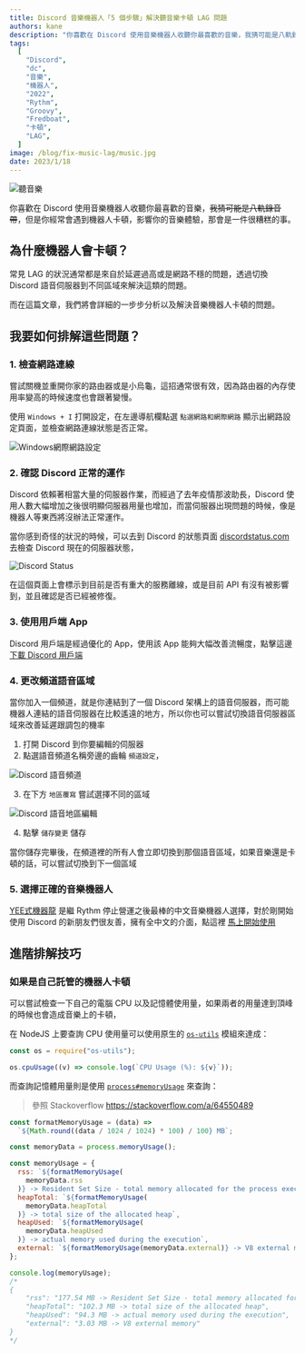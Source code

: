 ```yaml
---
title: Discord 音樂機器人「5 個步驟」解決聽音樂卡頓 LAG 問題
authors: kane
description: "你喜歡在 Discord 使用音樂機器人收聽你最喜歡的音樂，我猜可能是八軌錄音帶，但是你經常會遇到機器人卡頓，影響你的音樂體驗。在這篇講到的方法可以解決這個問題，並且可以順暢地聽音樂。"
tags:
  [
    "Discord",
    "dc",
    "音樂",
    "機器人",
    "2022",
    "Rythm",
    "Groovy",
    "Fredboat",
    "卡頓",
    "LAG",
  ]
image: /blog/fix-music-lag/music.jpg
date: 2023/1/18
---
```



![聽音樂](@static/blog/fix-music-lag/music.jpg)

你喜歡在 Discord 使用音樂機器人收聽你最喜歡的音樂，~~我猜可能是八軌錄音帶~~，但是你經常會遇到機器人卡頓，影響你的音樂體驗，那會是一件很糟糕的事。

## 為什麼機器人會卡頓？

常見 LAG 的狀況通常都是來自於延遲過高或是網路不穩的問題，透過切換 Discord 語音伺服器到不同區域來解決這類的問題。

而在這篇文章，我們將會詳細的一步步分析以及解決音樂機器人卡頓的問題。

<Adsense />

## 我要如何排解這些問題？

### 1. 檢查網路連線

嘗試關機並重開你家的路由器或是小烏龜，這招通常很有效，因為路由器的內存使用率變高的時候速度也會跟著變慢。

使用 `Windows + I` 打開設定，在左邊導航欄點選 `點選網路和網際網路` 顯示出網路設定頁面，並檢查網路連線狀態是否正常。

![Windows網際網路設定](@static/blog/fix-music-lag/windows-network-settings.jpg)

### 2. 確認 Discord 正常的運作

Discord 依賴著相當大量的伺服器作業，而經過了去年疫情那波助長，Discord 使用人數大幅增加之後很明顯伺服器用量也增加，而當伺服器出現問題的時候，像是機器人等東西將沒辦法正常運作。

當你感到奇怪的狀況的時候，可以去到 Discord 的狀態頁面 [discordstatus.com](https://discordstatus.com) 去檢查 Discord 現在的伺服器狀態，

![Discord Status](@static/blog/fix-music-lag/discord-status.png)

<Adsense />

在這個頁面上會標示到目前是否有重大的服務離線，或是目前 API 有沒有被影響到，並且確認是否已經被修復。

### 3. 使用用戶端 App

Discord 用戶端是經過優化的 App，使用該 App 能夠大幅改善流暢度，點擊這邊 [下載 Discord 用戶端](https://discord.com/download)

### 4. 更改頻道語音區域

當你加入一個頻道，就是你連結到了一個 Discord 架構上的語音伺服器，而可能機器人連結的語音伺服器在比較遙遠的地方，所以你也可以嘗試切換語音伺服器區域來改善延遲跟調包的機率

1. 打開 Discord 到你要編輯的伺服器
2. 點選語音頻道名稱旁邊的齒輪 `頻道設定`，

![Discord 語音頻道](@static/blog/fix-music-lag/edit-channel-settings.png)

3. 在下方 `地區覆寫` 嘗試選擇不同的區域

<Adsense />

![Discord 語音地區編輯](@static/blog/fix-music-lag/edit-voice-region.png)

4. 點擊 `儲存變更` 儲存

當你儲存完畢後，在頻道裡的所有人會立即切換到那個語音區域，如果音樂還是卡頓的話，可以嘗試切換到下一個區域

### 5. 選擇正確的音樂機器人

[YEE式機器龍](/blog/how-to-invite-bot/) 是繼 Rythm 停止營運之後最棒的中文音樂機器人選擇，對於剛開始使用 Discord 的新朋友們很友善，擁有全中文的介面，點這裡 [馬上開始使用](https://yeecord.com/link)

## 進階排解技巧

### 如果是自己託管的機器人卡頓

可以嘗試檢查一下自己的電腦 CPU 以及記憶體使用量，如果兩者的用量達到頂峰的時候也會造成音樂上的卡頓，

在 NodeJS 上要查詢 CPU 使用量可以使用原生的 [`os-utils`](https://www.npmjs.com/package/os-utils) 模組來達成：

<Adsense />

```js
const os = require("os-utils");

os.cpuUsage((v) => console.log(`CPU Usage (%): ${v}`));
```

而查詢記憶體用量則是使用 [`process#memoryUsage`](https://nodejs.org/api/process.html#processmemoryusage) 來查詢：

> 參照 Stackoverflow https://stackoverflow.com/a/64550489

```js
const formatMemoryUsage = (data) =>
  `${Math.round((data / 1024 / 1024) * 100) / 100} MB`;

const memoryData = process.memoryUsage();

const memoryUsage = {
  rss: `${formatMemoryUsage(
    memoryData.rss
  )} -> Resident Set Size - total memory allocated for the process execution`,
  heapTotal: `${formatMemoryUsage(
    memoryData.heapTotal
  )} -> total size of the allocated heap`,
  heapUsed: `${formatMemoryUsage(
    memoryData.heapUsed
  )} -> actual memory used during the execution`,
  external: `${formatMemoryUsage(memoryData.external)} -> V8 external memory`,
};

console.log(memoryUsage);
/*
{
    "rss": "177.54 MB -> Resident Set Size - total memory allocated for the process execution",
    "heapTotal": "102.3 MB -> total size of the allocated heap",
    "heapUsed": "94.3 MB -> actual memory used during the execution",
    "external": "3.03 MB -> V8 external memory"
}
*/
```

<Adsense />
